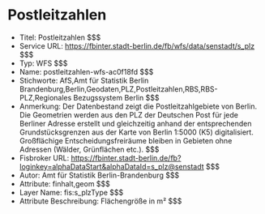 # Postleitzahlen
- Titel: Postleitzahlen $$$
- Service URL: https://fbinter.stadt-berlin.de/fb/wfs/data/senstadt/s_plz $$$
- Typ: WFS $$$
- Name: postleitzahlen-wfs-ac0f18fd $$$
- Stichworte: AfS,Amt für Statistik Berlin Brandenburg,Berlin,Geodaten,PLZ,Postleitzahlen,RBS,RBS-PLZ,Regionales Bezugssystem Berlin $$$
- Anmerkung: Der Datenbestand zeigt die Postleitzahlgebiete von Berlin. Die Geometrien werden aus den PLZ der Deutschen Post für jede Berliner Adresse erstellt und gleichzeitig anhand der entsprechenden Grundstücksgrenzen aus der Karte von Berlin 1:5000 (K5) digitalisiert. Großflächige Entscheidungsfreiräume bleiben in Gebieten ohne Adressen (Wälder, Grünflächen etc.). $$$
- Fisbroker URL: https://fbinter.stadt-berlin.de/fb?loginkey=alphaDataStart&alphaDataId=s_plz@senstadt $$$
- Autor: Amt für Statistik Berlin-Brandenburg $$$
- Attribute: finhalt,geom $$$
- Layer Name: fis:s_plzType $$$
- Attribute Beschreibung: Flächengröße in m² $$$
